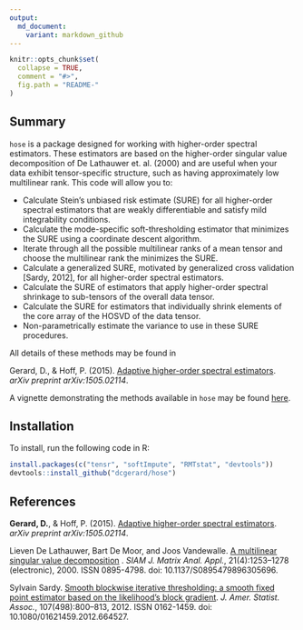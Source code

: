 ```yaml
---
output:
  md_document:
    variant: markdown_github
---
```


<!-- README.md is generated from README.Rmd. Please edit that file -->

```r
knitr::opts_chunk$set(
  collapse = TRUE,
  comment = "#>",
  fig.path = "README-"
)
```

## Summary
`hose` is a package designed for working with higher-order spectral estimators. These estimators are based on the higher-order singular value decomposition of De Lathauwer et. al. (2000) and are useful when your data exhibit tensor-specific structure, such as having approximately low multilinear rank. This code will allow you to:

* Calculate Stein's unbiased risk estimate (SURE) for all higher-order spectral estimators that are weakly differentiable and satisfy mild integrability conditions.
* Calculate the mode-specific soft-thresholding estimator that minimizes the SURE using a coordinate descent algorithm.
* Iterate through all the possible multilinear ranks of a mean tensor and choose the multilinear rank the minimizes the SURE.
* Calculate a generalized SURE, motivated by generalized cross validation [Sardy, 2012], for all higher-order spectral estimators.
* Calculate the SURE of estimators that apply higher-order spectral shrinkage to sub-tensors of the overall data tensor.
* Calculate the SURE for estimators that individually shrink elements of the core array of the HOSVD of the data tensor.
* Non-parametrically estimate the variance to use in these SURE procedures.

All details of these methods may be found in

Gerard, D., & Hoff, P. (2015). [Adaptive higher-order spectral estimators](http://arxiv.org/pdf/1505.02114v1.pdf). *arXiv preprint arXiv:1505.02114*.

A vignette demonstrating the methods available in `hose` may be found [here](http://home.uchicago.edu/~dcgerard/sure_example.html).

## Installation
To install, run the following code in R:

```r
install.packages(c("tensr", "softImpute", "RMTstat", "devtools")) 
devtools::install_github("dcgerard/hose")
```

## References
**Gerard, D.**, & Hoff, P. (2015). [Adaptive higher-order spectral estimators](http://arxiv.org/pdf/1505.02114v1.pdf). *arXiv preprint arXiv:1505.02114*.

Lieven De Lathauwer, Bart De Moor, and Joos Vandewalle. [A multilinear singular value decomposition](http://epubs.siam.org/doi/abs/10.1137/S0895479896305696) . *SIAM J. Matrix Anal. Appl.*, 21(4):1253–1278 (electronic), 2000. ISSN 0895-4798. doi: 10.1137/S0895479896305696.

Sylvain Sardy. [Smooth blockwise iterative thresholding: a smooth fixed point estimator based on the likelihood’s block gradient](http://dx.doi.org/10.1080/01621459.2012.664527). *J. Amer. Statist. Assoc.*, 107(498):800–813, 2012. ISSN 0162-1459. doi: 10.1080/01621459.2012.664527.
